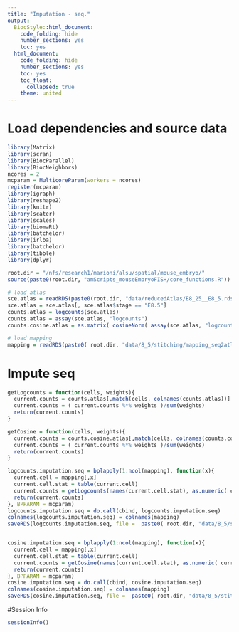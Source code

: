 ```yaml
---
title: "Imputation - seq."
output:
  BiocStyle::html_document:
    code_folding: hide
    number_sections: yes
    toc: yes  
  html_document:
    code_folding: hide
    number_sections: yes
    toc: yes
    toc_float:
      collapsed: true
    theme: united
---
```



# Load dependencies and source data

```r

library(Matrix)
library(scran)
library(BiocParallel)
library(BiocNeighbors)
ncores = 2
mcparam = MulticoreParam(workers = ncores)
register(mcparam)
library(igraph)
library(reshape2)
library(knitr)
library(scater)
library(scales)
library(biomaRt)
library(batchelor)
library(irlba)
library(batchelor)
library(tibble)
library(dplyr)

root.dir = "/nfs/research1/marioni/alsu/spatial/mouse_embryo/"
source(paste0(root.dir, "amScripts_mouseEmbryoFISH/core_functions.R"))

# load atlas 
sce.atlas = readRDS(paste0(root.dir, "data/reducedAtlas/E8_25__E8_5.rds"))
sce.atlas = sce.atlas[, sce.atlas$stage == "E8.5"]
counts.atlas = logcounts(sce.atlas)
counts.atlas = assay(sce.atlas, "logcounts")
counts.cosine.atlas = as.matrix( cosineNorm( assay(sce.atlas, "logcounts")))

# load mapping
mapping = readRDS(paste0( root.dir, "data/8_5/stitching/mapping_seq2atlas_embryo1z2_libsize.rds"))

```

# Impute seq

```r

getLogcounts = function(cells, weights){ 
  current.counts = counts.atlas[,match(cells, colnames(counts.atlas))] 
  current.counts = ( current.counts %*% weights )/sum(weights)
  return(current.counts) 
} 

getCosine = function(cells, weights){ 
  current.counts = counts.cosine.atlas[,match(cells, colnames(counts.cosine.atlas))] 
  current.counts = ( current.counts %*% weights )/sum(weights)
  return(current.counts) 
} 

logcounts.imputation.seq = bplapply(1:ncol(mapping), function(x){
  current.cell = mapping[,x]
  current.cell.stat = table(current.cell)
  current.counts = getLogcounts(names(current.cell.stat), as.numeric( current.cell.stat )) 
  return(current.counts)
}, BPPARAM = mcparam)
logcounts.imputation.seq = do.call(cbind, logcounts.imputation.seq)
colnames(logcounts.imputation.seq) = colnames(mapping)
saveRDS(logcounts.imputation.seq, file =  paste0( root.dir, "data/8_5/stitching/imputation/imputation_seq2atlas_logcounts_embryo1z2.rds"))


cosine.imputation.seq = bplapply(1:ncol(mapping), function(x){
  current.cell = mapping[,x]
  current.cell.stat = table(current.cell)
  current.counts = getCosine(names(current.cell.stat), as.numeric( current.cell.stat )) 
  return(current.counts)
}, BPPARAM = mcparam)
cosine.imputation.seq = do.call(cbind, cosine.imputation.seq)
colnames(cosine.imputation.seq) = colnames(mapping)
saveRDS(cosine.imputation.seq, file =  paste0( root.dir, "data/8_5/stitching/imputation/imputation_seq2atlas_cosine_embryo1z2.rds"))


```



#Session Info

```r

sessionInfo()

```
